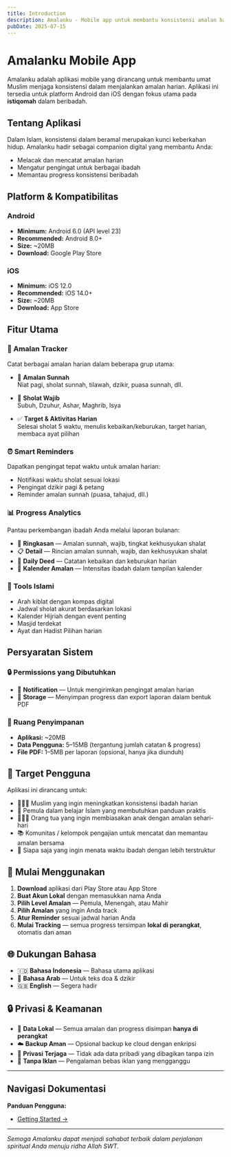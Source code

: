 ```yaml
---
title: Introduction
description: Amalanku - Mobile app untuk membantu konsistensi amalan harian Muslim
pubDate: 2025-07-15
---
```


# Amalanku Mobile App

Amalanku adalah aplikasi mobile yang dirancang untuk membantu umat Muslim menjaga konsistensi dalam menjalankan amalan harian. Aplikasi ini tersedia untuk platform Android dan iOS dengan fokus utama pada **istiqomah** dalam beribadah.

## Tentang Aplikasi

Dalam Islam, konsistensi dalam beramal merupakan kunci keberkahan hidup. Amalanku hadir sebagai companion digital yang membantu Anda:

- Melacak dan mencatat amalan harian
- Mengatur pengingat untuk berbagai ibadah
- Memantau progress konsistensi beribadah 

## Platform & Kompatibilitas

### Android
- **Minimum:** Android 6.0 (API level 23)
- **Recommended:** Android 8.0+
- **Size:** ~20MB
- **Download:** Google Play Store

### iOS
- **Minimum:** iOS 12.0
- **Recommended:** iOS 14.0+
- **Size:**  ~20MB
- **Download:** App Store


## Fitur Utama
 

### 📱 Amalan Tracker
Catat berbagai amalan harian dalam beberapa grup utama:

- 🌙 **Amalan Sunnah**  
  Niat pagi, sholat sunnah, tilawah, dzikir, puasa sunnah, dll.

- 🕌 **Sholat Wajib**  
  Subuh, Dzuhur, Ashar, Maghrib, Isya

- ✅ **Target & Aktivitas Harian**  
  Selesai sholat 5 waktu, menulis kebaikan/keburukan, target harian, membaca ayat pilihan

### ⏰ Smart Reminders
Dapatkan pengingat tepat waktu untuk amalan harian:
- Notifikasi waktu sholat sesuai lokasi
- Pengingat dzikir pagi & petang
- Reminder amalan sunnah (puasa, tahajud, dll.)

### 📊 Progress Analytics
Pantau perkembangan ibadah Anda melalui laporan bulanan:
- 📑 **Ringkasan** — Amalan sunnah, wajib, tingkat kekhusyukan shalat
- 📋 **Detail** — Rincian amalan sunnah, wajib, dan kekhusyukan shalat
- 📓 **Daily Deed** — Catatan kebaikan dan keburukan harian
- 📆 **Kalender Amalan** — Intensitas ibadah dalam tampilan kalender


### 🧭 Tools Islami
- Arah kiblat dengan kompas digital
- Jadwal sholat akurat berdasarkan lokasi
- Kalender Hijriah dengan event penting
- Masjid terdekat
- Ayat dan Hadist Pilihan harian

## Persyaratan Sistem

### 🔒 Permissions yang Dibutuhkan
- 📢 **Notification** — Untuk mengirimkan pengingat amalan harian
- 💾 **Storage** — Menyimpan progress dan export laporan dalam bentuk PDF

### 💾 Ruang Penyimpanan
- **Aplikasi:** ~20MB  
- **Data Pengguna:** 5–15MB (tergantung jumlah catatan & progress)  
- **File PDF:** 1–5MB per laporan (opsional, hanya jika diunduh)  

## 🎯 Target Pengguna

Aplikasi ini dirancang untuk:
- 🧑‍🤝‍🧑 Muslim yang ingin meningkatkan konsistensi ibadah harian  
- 🌱 Pemula dalam belajar Islam yang membutuhkan panduan praktis  
- 👨‍👩‍👧 Orang tua yang ingin membiasakan anak dengan amalan sehari-hari  
- 📚 Komunitas / kelompok pengajian untuk mencatat dan memantau amalan bersama  
- 🙌 Siapa saja yang ingin menata waktu ibadah dengan lebih terstruktur  


## 🚀 Mulai Menggunakan

1. **Download** aplikasi dari Play Store atau App Store  
2. **Buat Akun Lokal** dengan memasukkan nama Anda  
3. **Pilih Level Amalan** — Pemula, Menengah, atau Mahir  
4. **Pilih Amalan** yang ingin Anda track  
5. **Atur Reminder** sesuai jadwal harian Anda  
6. **Mulai Tracking** — semua progress tersimpan **lokal di perangkat**, otomatis dan aman  


## 🌐 Dukungan Bahasa

- 🇮🇩 **Bahasa Indonesia** — Bahasa utama aplikasi  
- 🕌 **Bahasa Arab** — Untuk teks doa & dzikir  
- 🇬🇧 **English** — Segera hadir  

## 🔒 Privasi & Keamanan

- 💾 **Data Lokal** — Semua amalan dan progress disimpan **hanya di perangkat**  
- ☁️ **Backup Aman** — Opsional backup ke cloud dengan enkripsi  
- 🔐 **Privasi Terjaga** — Tidak ada data pribadi yang dibagikan tanpa izin  
- 🚫 **Tanpa Iklan** — Pengalaman bebas iklan yang mengganggu  


---

## Navigasi Dokumentasi

**Panduan Pengguna:**
- [Getting Started →](./getting-started/installation) 

---

*Semoga Amalanku dapat menjadi sahabat terbaik dalam perjalanan spiritual Anda menuju ridha Allah SWT.*